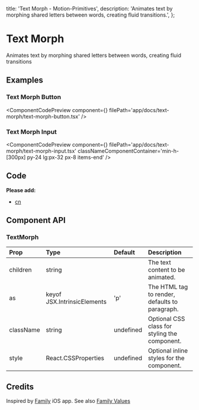   title: 'Text Morph - Motion-Primitives',
  description:
    'Animates text by morphing shared letters between words, creating fluid transitions.',
};


# Text Morph

Animates text by morphing shared letters between words, creating fluid transitions

## Examples

### Text Morph Button

<ComponentCodePreview
  component={<TextMorphButton />}
  filePath='app/docs/text-morph/text-morph-button.tsx'
/>

### Text Morph Input

<ComponentCodePreview
  component={<TextMorphInput />}
  filePath='app/docs/text-morph/text-morph-input.tsx'
  classNameComponentContainer='min-h-[300px] py-24 lg:px-32 px-8 items-end'
/>

## Code

<CodeBlock filePath='components/core/text-morph.tsx' />

**Please add:**

- [cn](https://github.com/ibelick/motion-primitives/blob/main/lib/utils.ts)

## Component API

### TextMorph

| Prop      | Type                        | Default   | Description                                    |
| :-------- | :-------------------------- | :-------- | :--------------------------------------------- |
| children  | string                      |           | The text content to be animated.               |
| as        | keyof JSX.IntrinsicElements | 'p'       | The HTML tag to render, defaults to paragraph. |
| className | string                      | undefined | Optional CSS class for styling the component.  |
| style     | React.CSSProperties         | undefined | Optional inline styles for the component.      |

## Credits

Inspired by [Family](https://family.co/) iOS app. See also [Family Values](https://benji.org/family-values#fluidity-through-seamless-transitions)
